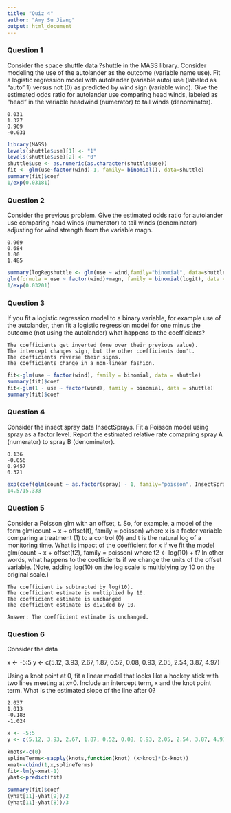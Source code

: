 ```yaml
---
title: "Quiz 4"
author: "Amy Su Jiang"
output: html_document
---
```



### Question 1

Consider the space shuttle data ?shuttle in the MASS library. Consider modeling the use of the autolander as the outcome (variable name use). Fit a logistic regression model with autolander (variable auto) use (labeled as "auto" 1) versus not (0) as predicted by wind sign (variable wind). Give the estimated odds ratio for autolander use comparing head winds, labeled as "head" in the variable headwind (numerator) to tail winds (denominator).

    0.031
    1.327
    0.969
    -0.031

```r
library(MASS)
levels(shuttle$use)[1] <- "1"
levels(shuttle$use)[2] <- "0"
shuttle$use <- as.numeric(as.character(shuttle$use))
fit <- glm(use~factor(wind)-1, family= binomial(), data=shuttle)
summary(fit)$coef
1/exp(0.03181)
```

### Question 2

Consider the previous problem. Give the estimated odds ratio for autolander use comparing head winds (numerator) to tail winds (denominator) adjusting for wind strength from the variable magn.

    0.969
    0.684
    1.00
    1.485

```r
summary(logRegshuttle <- glm(use ~ wind,family="binomial", data=shuttle))
glm(formula = use ~ factor(wind)+magn, family = binomial(logit), data = shuttle)
1/exp(0.03201)
```

### Question 3

If you fit a logistic regression model to a binary variable, for example use of the autolander, then fit a logistic regression model for one minus the outcome (not using the autolander) what happens to the coefficients?

    The coefficients get inverted (one over their previous value).
    The intercept changes sign, but the other coefficients don't.
    The coefficients reverse their signs.
    The coefficients change in a non-linear fashion.
    
```r
fit<-glm(use ~ factor(wind), family = binomial, data = shuttle)
summary(fit)$coef
fit<-glm(1 - use ~ factor(wind), family = binomial, data = shuttle)
summary(fit)$coef
```

### Question 4

Consider the insect spray data InsectSprays. Fit a Poisson model using spray as a factor level. Report the estimated relative rate comapring spray A (numerator) to spray B (denominator).

    0.136
    -0.056
    0.9457
    0.321

```r
exp(coef(glm(count ~ as.factor(spray) - 1, family="poisson", InsectSprays)))
14.5/15.333
```

### Question 5

Consider a Poisson glm with an offset, t. So, for example, a model of the form glm(count ~ x + offset(t), family = poisson) where x is a factor variable comparing a treatment (1) to a control (0) and t is the natural log of a monitoring time. What is impact of the coefficient for x if we fit the model glm(count ~ x + offset(t2), family = poisson) where t2 <- log(10) + t? In other words, what happens to the coefficients if we change the units of the offset variable. (Note, adding log(10) on the log scale is multiplying by 10 on the original scale.)

    The coefficient is subtracted by log(10).
    The coefficient estimate is multiplied by 10.
    The coefficient estimate is unchanged
    The coefficient estimate is divided by 10.

```
Answer: The coefficient estimate is unchanged.
```

### Question 6

Consider the data

x <- -5:5
y <- c(5.12, 3.93, 2.67, 1.87, 0.52, 0.08, 0.93, 2.05, 2.54, 3.87, 4.97)

Using a knot point at 0, fit a linear model that looks like a hockey stick with two lines meeting at x=0. Include an intercept term, x and the knot point term. What is the estimated slope of the line after 0?

    2.037
    1.013
    -0.183
    -1.024

```r
x <- -5:5
y <- c(5.12, 3.93, 2.67, 1.87, 0.52, 0.08, 0.93, 2.05, 2.54, 3.87, 4.97)

knots<-c(0)
splineTerms<-sapply(knots,function(knot) (x>knot)*(x-knot))
xmat<-cbind(1,x,splineTerms)
fit<-lm(y~xmat-1)
yhat<-predict(fit)

summary(fit)$coef
(yhat[11]-yhat[9])/2
(yhat[11]-yhat[8])/3
```